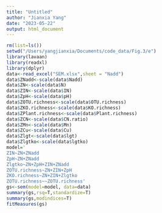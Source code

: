 ```yaml
---
title: "Untitled"
author: "Jianxia Yang"
date: "2023-05-22"
output: html_document
---
```


```r
rm(list=ls())
setwd("/Users/yangjianxia/Documents/code_data/Fig.3/e")
library(lavaan)
library(readxl)
library(dplyr)
data<-read_excel("SEM.xlsx",sheet = "Nadd")
data$ZNadd<-scale(data$Nadd)
data$ZN<-scale(data$N)
data$ZIN<-scale(data$IN)
data$ZpH<-scale(data$pH)
data$ZOTU.richness<-scale(data$OTU.richness)
data$ZKO.richness<-scale(data$KO.richness)
data$ZPlant.richness<-scale(data$Plant.richness)
data$ZCN<-scale(data$CN.ratio)
data$ZMn<-scale(data$Mn)
data$ZCu<-scale(data$Cu)
data$Zlgt<-scale(data$lgt)
data$Zlgtko<-scale(data$lgtko)
model='
ZIN~ZN+ZNadd
ZpH~ZN+ZNadd
Zlgtko~ZN+ZpH+ZIN+ZNadd
ZOTU.richness~ZN+ZIN+ZpH
ZKO.richness~ZN+ZIN+Zlgtko
ZOTU.richness~~ZOTU.richness'
gs<-sem(model=model, data=data)
summary(gs,rsq=T,standardize=T)
summary(gs,modindices=T)
fitMeasures(gs)
```


